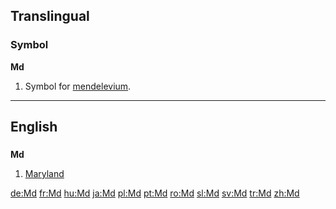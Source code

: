 {{see|.md}}
==Translingual==

===Symbol===
'''Md'''

# {{element symbol}} Symbol for [[mendelevium]].

----

==English==

==={{abbreviation}}===
'''Md'''

# [[Maryland]]

[[de:Md]]
[[fr:Md]]
[[hu:Md]]
[[ja:Md]]
[[pl:Md]]
[[pt:Md]]
[[ro:Md]]
[[sl:Md]]
[[sv:Md]]
[[tr:Md]]
[[zh:Md]]